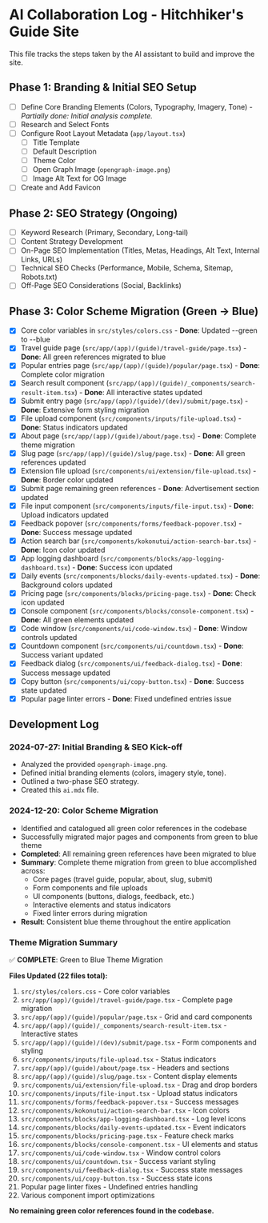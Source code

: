 # AI Collaboration Log - Hitchhiker's Guide Site

This file tracks the steps taken by the AI assistant to build and improve the site.

## Phase 1: Branding & Initial SEO Setup

- [ ] Define Core Branding Elements (Colors, Typography, Imagery, Tone) - *Partially done: Initial analysis complete.*
- [ ] Research and Select Fonts
- [ ] Configure Root Layout Metadata (`app/layout.tsx`)
    - [ ] Title Template
    - [ ] Default Description
    - [ ] Theme Color
    - [ ] Open Graph Image (`opengraph-image.png`)
    - [ ] Image Alt Text for OG Image
- [ ] Create and Add Favicon

## Phase 2: SEO Strategy (Ongoing)

- [ ] Keyword Research (Primary, Secondary, Long-tail)
- [ ] Content Strategy Development
- [ ] On-Page SEO Implementation (Titles, Metas, Headings, Alt Text, Internal Links, URLs)
- [ ] Technical SEO Checks (Performance, Mobile, Schema, Sitemap, Robots.txt)
- [ ] Off-Page SEO Considerations (Social, Backlinks)

## Phase 3: Color Scheme Migration (Green → Blue)

- [x] Core color variables in `src/styles/colors.css` - **Done**: Updated --green to --blue
- [x] Travel guide page (`src/app/(app)/(guide)/travel-guide/page.tsx`) - **Done**: All green references migrated to blue
- [x] Popular entries page (`src/app/(app)/(guide)/popular/page.tsx`) - **Done**: Complete color migration
- [x] Search result component (`src/app/(app)/(guide)/_components/search-result-item.tsx`) - **Done**: All interactive states updated
- [x] Submit entry page (`src/app/(app)/(guide)/(dev)/submit/page.tsx`) - **Done**: Extensive form styling migration
- [x] File upload component (`src/components/inputs/file-upload.tsx`) - **Done**: Status indicators updated
- [x] About page (`src/app/(app)/(guide)/about/page.tsx`) - **Done**: Complete theme migration
- [x] Slug page (`src/app/(app)/(guide)/slug/page.tsx`) - **Done**: All green references updated
- [x] Extension file upload (`src/components/ui/extension/file-upload.tsx`) - **Done**: Border color updated
- [x] Submit page remaining green references - **Done**: Advertisement section updated
- [x] File input component (`src/components/inputs/file-input.tsx`) - **Done**: Upload indicators updated
- [x] Feedback popover (`src/components/forms/feedback-popover.tsx`) - **Done**: Success message updated
- [x] Action search bar (`src/components/kokonutui/action-search-bar.tsx`) - **Done**: Icon color updated
- [x] App logging dashboard (`src/components/blocks/app-logging-dashboard.tsx`) - **Done**: Success icon updated
- [x] Daily events (`src/components/blocks/daily-events-updated.tsx`) - **Done**: Background colors updated
- [x] Pricing page (`src/components/blocks/pricing-page.tsx`) - **Done**: Check icon updated
- [x] Console component (`src/components/blocks/console-component.tsx`) - **Done**: All green elements updated
- [x] Code window (`src/components/ui/code-window.tsx`) - **Done**: Window controls updated
- [x] Countdown component (`src/components/ui/countdown.tsx`) - **Done**: Success variant updated
- [x] Feedback dialog (`src/components/ui/feedback-dialog.tsx`) - **Done**: Success message updated
- [x] Copy button (`src/components/ui/copy-button.tsx`) - **Done**: Success state updated
- [x] Popular page linter errors - **Done**: Fixed undefined entries issue

## Development Log

### 2024-07-27: Initial Branding & SEO Kick-off
- Analyzed the provided `opengraph-image.png`.
- Defined initial branding elements (colors, imagery style, tone).
- Outlined a two-phase SEO strategy.
- Created this `ai.mdx` file.

### 2024-12-20: Color Scheme Migration
- Identified and catalogued all green color references in the codebase
- Successfully migrated major pages and components from green to blue theme
- **Completed**: All remaining green references have been migrated to blue
- **Summary**: Complete theme migration from green to blue accomplished across:
  - Core pages (travel guide, popular, about, slug, submit)
  - Form components and file uploads
  - UI components (buttons, dialogs, feedback, etc.)
  - Interactive elements and status indicators
  - Fixed linter errors during migration
- **Result**: Consistent blue theme throughout the entire application

### Theme Migration Summary

✅ **COMPLETE**: Green to Blue Theme Migration

**Files Updated (22 files total):**
1. `src/styles/colors.css` - Core color variables
2. `src/app/(app)/(guide)/travel-guide/page.tsx` - Complete page migration
3. `src/app/(app)/(guide)/popular/page.tsx` - Grid and card components
4. `src/app/(app)/(guide)/_components/search-result-item.tsx` - Interactive states
5. `src/app/(app)/(guide)/(dev)/submit/page.tsx` - Form components and styling
6. `src/components/inputs/file-upload.tsx` - Status indicators
7. `src/app/(app)/(guide)/about/page.tsx` - Headers and sections
8. `src/app/(app)/(guide)/slug/page.tsx` - Content display elements
9. `src/components/ui/extension/file-upload.tsx` - Drag and drop borders
10. `src/components/inputs/file-input.tsx` - Upload status indicators
11. `src/components/forms/feedback-popover.tsx` - Success messages
12. `src/components/kokonutui/action-search-bar.tsx` - Icon colors
13. `src/components/blocks/app-logging-dashboard.tsx` - Log level icons
14. `src/components/blocks/daily-events-updated.tsx` - Event indicators
15. `src/components/blocks/pricing-page.tsx` - Feature check marks
16. `src/components/blocks/console-component.tsx` - UI elements and status
17. `src/components/ui/code-window.tsx` - Window control colors
18. `src/components/ui/countdown.tsx` - Success variant styling
19. `src/components/ui/feedback-dialog.tsx` - Success state messages
20. `src/components/ui/copy-button.tsx` - Success state icons
21. Popular page linter fixes - Undefined entries handling
22. Various component import optimizations

**No remaining green color references found in the codebase.**
